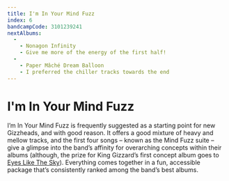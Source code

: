 ```yaml
---
title: I'm In Your Mind Fuzz
index: 6
bandcampCode: 3101239241
nextAlbums:
  - 
    - Nonagon Infinity
    - Give me more of the energy of the first half!
  - 
    - Paper Mâché Dream Balloon
    - I preferred the chiller tracks towards the end
---
```


# I'm In Your Mind Fuzz

I’m In Your Mind Fuzz is frequently suggested as a starting point for new Gizzheads, and with good reason. It offers a good mixture of heavy and mellow tracks, and the first four songs – known as the Mind Fuzz suite – give a glimpse into the band’s affinity for overarching concepts within their albums (although, the prize for King Gizzard’s first concept album goes to [Eyes Like The Sky](/albums/eyes-like-the-sky)). Everything comes together in a fun, accessible package that’s consistently ranked among the band’s best albums.